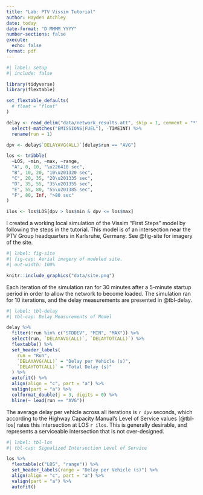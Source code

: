 ```yaml
---
title: "Lab: PTV Vissim Tutorial"
author: Hayden Atchley
date: today
date-format: "D MMMM YYYY"
number-sections: false
execute: 
  echo: false
format: pdf
---
```


```r
#| label: setup
#| include: false

library(tidyverse)
library(flextable)

set_flextable_defaults(
  # float = "float"
)

delay <- read_delim("data/network_results.att", skip = 1, comment = "*") %>% 
  select(-matches("EMISSIONS|FUEL"), -TIMEINT) %>% 
  rename(run = 1)

dpv <- delay$`DELAYAVG(ALL)`[delay$run == "AVG"]

los <- tribble(
  ~LOS, ~min, ~max, ~range,
  "A", 0, 10, "\u226410 sec",
  "B", 10, 20, "10\u201320 sec",
  "C", 20, 35, "20\u201335 sec",
  "D", 35, 55, "35\u201355 sec",
  "E", 55, 80, "55\u201385 sec",
  "F", 80, Inf, ">80 sec"
)

ilos <- los$LOS[dpv > los$min & dpv <= los$max]
```


I created a working local simulation of the Vissim "First Steps" model by following the steps in the tutorial.
This model is of an intersection near the PTV Group headquarters in Karlsruhe, Germany.
See @fig-site for imagery of the site.

```r
#| label: fig-site
#| fig-cap: Aerial imagery of modeled site.
#| out-width: 100%

knitr::include_graphics("data/site.png")
```

Each iteration of the simulation ran for 30 minutes after a 5-minute startup period in order to allow the network to become loaded.
The simulation ran for 10 iterations, and the delay measurements are presented in @tbl-delay.

```r
#| label: tbl-delay
#| tbl-cap: Delay Measurements of Model

delay %>% 
  filter(!run %in% c("STDDEV", "MIN", "MAX")) %>% 
  select(run, `DELAYAVG(ALL)`, `DELAYTOT(ALL)`) %>% 
  flextable() %>% 
  set_header_labels(
    run = "Run",
    `DELAYAVG(ALL)` = "Delay per Vehicle (s)",
    `DELAYTOT(ALL)` = "Total Delay (s)"
  ) %>% 
  autofit() %>% 
  align(align = "c", part = "a") %>% 
  valign(part = "a") %>% 
  colformat_double(j = 3, digits = 0) %>% 
  hline(~ lead(run == "AVG"))
```

The average delay per vehicle across all iterations is `r dpv` seconds, which according to the Highway Capacity Manual's Level of Service values [@tbl-los] rates this intersection at LOS `r ilos`.
This is generally desirable, and represents a serviceable intersection that is not over-designed.

```r
#| label: tbl-los
#| tbl-cap: Signalized Intersection Level of Service

los %>% 
  flextable(c("LOS", "range")) %>% 
  set_header_labels(range = "Delay per Vehicle (s)") %>% 
  align(align = "c", part = "a") %>% 
  valign(part = "a") %>% 
  autofit()
```



